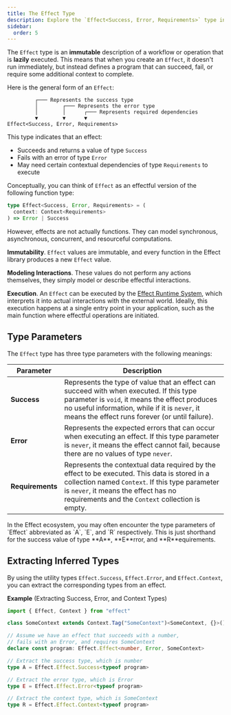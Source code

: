 ```yaml
---
title: The Effect Type
description: Explore the `Effect<Success, Error, Requirements>` type in the Effect ecosystem, representing an immutable, lazy description of a workflow or job. Understand its type parameters and conceptualize it as an effectful program. Learn how to interpret `Effect` values with the Effect Runtime System for effectful interactions with the external world.
sidebar:
  order: 5
---
```



The `Effect` type is an **immutable** description of a workflow or operation that is **lazily** executed. This means that when you create an `Effect`, it doesn't run immediately, but instead defines a program that can succeed, fail, or require some additional context to complete.

Here is the general form of an `Effect`:

```text showLineNumbers=false
         ┌─── Represents the success type
         │        ┌─── Represents the error type
         │        │      ┌─── Represents required dependencies
         ▼        ▼      ▼
Effect<Success, Error, Requirements>
```

This type indicates that an effect:

- Succeeds and returns a value of type `Success`
- Fails with an error of type `Error`
- May need certain contextual dependencies of type `Requirements` to execute

Conceptually, you can think of `Effect` as an effectful version of the following function type:

```ts showLineNumbers=false
type Effect<Success, Error, Requirements> = (
  context: Context<Requirements>
) => Error | Success
```

However, effects are not actually functions. They can model synchronous, asynchronous, concurrent, and resourceful computations.

**Immutability**. `Effect` values are immutable, and every function in the Effect library produces a new `Effect` value.

**Modeling Interactions**. These values do not perform any actions themselves, they simply model or describe effectful interactions.

**Execution**. An `Effect` can be executed by the [Effect Runtime System](/docs/runtime/), which interprets it into actual interactions with the external world.
Ideally, this execution happens at a single entry point in your application, such as the main function where effectful operations are initiated.

## Type Parameters

The `Effect` type has three type parameters with the following meanings:

| Parameter        | Description                                                                                                                                                                                                                                    |
| ---------------- | ---------------------------------------------------------------------------------------------------------------------------------------------------------------------------------------------------------------------------------------------- |
| **Success**      | Represents the type of value that an effect can succeed with when executed. If this type parameter is `void`, it means the effect produces no useful information, while if it is `never`, it means the effect runs forever (or until failure). |
| **Error**        | Represents the expected errors that can occur when executing an effect. If this type parameter is `never`, it means the effect cannot fail, because there are no values of type `never`.                                                       |
| **Requirements** | Represents the contextual data required by the effect to be executed. This data is stored in a collection named `Context`. If this type parameter is `never`, it means the effect has no requirements and the `Context` collection is empty.   |

<Aside type="note" title="Type Parameter Abbreviations">
  In the Effect ecosystem, you may often encounter the type parameters of
  `Effect` abbreviated as `A`, `E`, and `R` respectively. This is just
  shorthand for the success value of type **A**, **E**rror, and
  **R**equirements.
</Aside>

## Extracting Inferred Types

By using the utility types `Effect.Success`, `Effect.Error`, and `Effect.Context`, you can extract the corresponding types from an effect.

**Example** (Extracting Success, Error, and Context Types)

```ts twoslash
import { Effect, Context } from "effect"

class SomeContext extends Context.Tag("SomeContext")<SomeContext, {}>() {}

// Assume we have an effect that succeeds with a number,
// fails with an Error, and requires SomeContext
declare const program: Effect.Effect<number, Error, SomeContext>

// Extract the success type, which is number
type A = Effect.Effect.Success<typeof program>

// Extract the error type, which is Error
type E = Effect.Effect.Error<typeof program>

// Extract the context type, which is SomeContext
type R = Effect.Effect.Context<typeof program>
```
